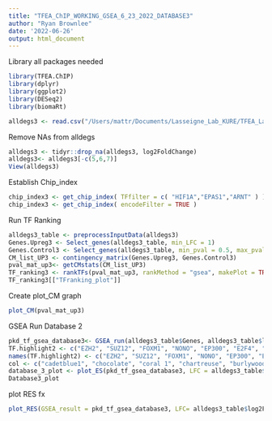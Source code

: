 ---
title: "TFEA_ChIP_WORKING_GSEA_6_23_2022_DATABASE3"
author: "Ryan Brownlee"
date: '2022-06-26'
output: html_document
---
Library all packages needed
```{r}
library(TFEA.ChIP)
library(dplyr)
library(ggplot2)
library(DESeq2)
library(biomaRt)
```

```{r}
alldegs3 <- read.csv("/Users/mattr/Documents/Lasseigne_Lab_KURE/TFEA_Lasseigne_Lab_Brownlee/deseq2_fullres_56_Database3.csv")
```
Remove NAs from alldegs
```{r}
alldegs3 <- tidyr::drop_na(alldegs3, log2FoldChange)
alldegs3<- alldegs3[-c(5,6,7)]
View(alldegs3)
```
Establish Chip_index
```{r}
chip_index3 <- get_chip_index( TFfilter = c( "HIF1A","EPAS1","ARNT" ) )
chip_index3 <- get_chip_index( encodeFilter = TRUE )
```
Run TF Ranking
```{r}
alldegs3_table <- preprocessInputData(alldegs3)
Genes.Upreg3 <- Select_genes(alldegs3_table, min_LFC = 1)
Genes.Control3 <- Select_genes(alldegs3_table, min_pval = 0.5, max_pval = 1, min_LFC = -0.25, max_LFC = 0.25)
CM_list_UP3 <- contingency_matrix(Genes.Upreg3, Genes.Control3)
pval_mat_up3<- getCMstats(CM_list_UP3)
TF_ranking3 <- rankTFs(pval_mat_up3, rankMethod = "gsea", makePlot = TRUE)
TF_ranking3[["TFranking_plot"]]
```
Create plot_CM graph
```{r}
plot_CM(pval_mat_up3)
```
GSEA Run Database 2
```{r}
pkd_tf_gsea_database3<- GSEA_run(alldegs3_table$Genes, alldegs3_table$log2FoldChange, chip_index3, get.RES = TRUE)
TF.highlight2 <- c("EZH2", "SUZ12", "FOXM1", "NONO", "EP300", "E2F4", "CEBPB", "JUND", "RNF2", "STAT3", "EBF1", "JUN", "FOSL2", "TEAD4")
names(TF.highlight2) <- c("EZH2", "SUZ12", "FOXM1", "NONO", "EP300", "E2F4", "CEBPB", "JUND", "RNF2", "STAT3", "EBF1", "JUN", "FOSL2", "TEAD4")
col <- c("cadetblue1", "chocolate", "coral 1", "chartreuse", "burlywood", "azure1", "bisque", "blue", "aquamarine", "antiquewhite", "beige", "brown1", "black", "blueviolet") 
database_3_plot <- plot_ES(pkd_tf_gsea_database3, LFC = alldegs3_table$log2FoldChange, specialTF = TF.highlight2, TF_colors = col)
Database3_plot
```
plot RES fx
```{r}
plot_RES(GSEA_result = pkd_tf_gsea_database3, LFC= alldegs3_table$log2FoldChange, TF = c("EZH2", "SUZ12", "FOXM1", "NONO", "EP300", "E2F4", "CEBPB", "JUND", "RNF2", "STAT3", "EBF1", "JUN", "FOSL2", "TEAD4"), Accession = c("ENCSR000ARI.EZH2.Hep-G2", "ENCSR000ATA.EZH2.endothelial_umbilical-vein", "ENCSR091BOQ.SUZ12.GM12878", "ENCSR000BTB.FOXM1.SK-N-SH", "ENCSR476BQA.NONO.Hep-G2", "ENCSR000DYY.E2F4.GM12878", "ENCSR000BRX.CEBPB.GM12878", "ENCSR000EYV.JUND.GM12878", "ENCSR784VUY.RNF2.WA01", "ENCSR000BRU.FOXM1.GM12878", "ENCSR000EDC.STAT3.HeLa-S3", "ENCSR000DZQ.EBF1.GM12878", "ENCSR000EDG.JUN.HeLa-S3", "ENCSR000BVB.FOSL2.SK-N-SH", "ENCSR000BUQ.TEAD4.SK-N-SH"))
```
